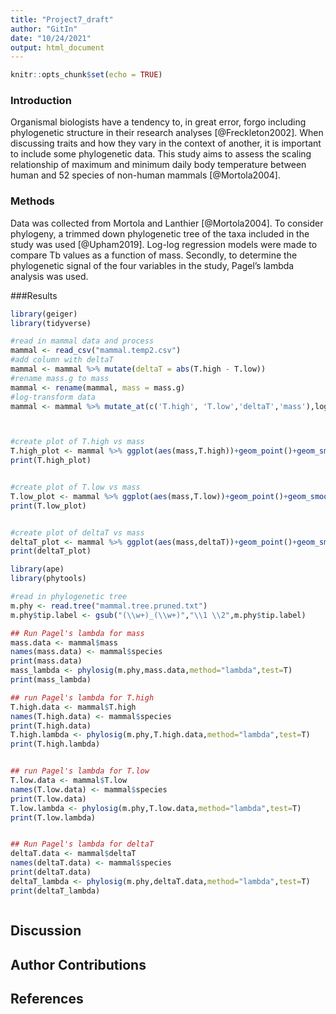 ```yaml
---
title: "Project7_draft"
author: "GitIn"
date: "10/24/2021"
output: html_document
---
```


```r
knitr::opts_chunk$set(echo = TRUE)
```

### Introduction

Organismal biologists have a tendency to, in great error, forgo including phylogenetic structure in their research analyses [@Freckleton2002]. When discussing traits and how they vary in the context of another, it is important to include some phylogenetic data. This study aims to assess the scaling relationship of maximum and minimum daily body temperature between human and 52 species of non-human mammals [@Mortola2004].

### Methods

Data was collected from Mortola and Lanthier [@Mortola2004]. To consider phylogeny, a trimmed down phylogenetic tree of the taxa included in the study was used [@Upham2019]. Log-log regression models were made to compare Tb values as a function of mass. Secondly, to determine the phylogenetic signal of the four variables in the study, Pagel's lambda analysis was used.

###Results 

```r
library(geiger)
library(tidyverse)

#read in mammal data and process
mammal <- read_csv("mammal.temp2.csv")
#add column with deltaT
mammal <- mammal %>% mutate(deltaT = abs(T.high - T.low))
#rename mass.g to mass 
mammal <- rename(mammal, mass = mass.g)
#log-transform data
mammal <- mammal %>% mutate_at(c('T.high', 'T.low','deltaT','mass'),log)



#create plot of T.high vs mass
T.high_plot <- mammal %>% ggplot(aes(mass,T.high))+geom_point()+geom_smooth(method="lm")
print(T.high_plot)


#create plot of T.low vs mass
T.low_plot <- mammal %>% ggplot(aes(mass,T.low))+geom_point()+geom_smooth(method="lm")
print(T.low_plot)


#create plot of deltaT vs mass
deltaT_plot <- mammal %>% ggplot(aes(mass,deltaT))+geom_point()+geom_smooth(method="lm")
print(deltaT_plot)
```

```r
library(ape)
library(phytools)

#read in phylogenetic tree
m.phy <- read.tree("mammal.tree.pruned.txt")
m.phy$tip.label <- gsub("(\\w+)_(\\w+)","\\1 \\2",m.phy$tip.label)

## Run Pagel's lambda for mass
mass.data <- mammal$mass
names(mass.data) <- mammal$species
print(mass.data)
mass_lambda <- phylosig(m.phy,mass.data,method="lambda",test=T)
print(mass_lambda)

## run Pagel's lambda for T.high
T.high.data <- mammal$T.high
names(T.high.data) <- mammal$species
print(T.high.data)
T.high.lambda <- phylosig(m.phy,T.high.data,method="lambda",test=T)
print(T.high.lambda)


## run Pagel's lambda for T.low
T.low.data <- mammal$T.low
names(T.low.data) <- mammal$species
print(T.low.data)
T.low.lambda <- phylosig(m.phy,T.low.data,method="lambda",test=T)
print(T.low.lambda)


## Run Pagel's lambda for deltaT
deltaT.data <- mammal$deltaT
names(deltaT.data) <- mammal$species
print(deltaT.data)
deltaT_lambda <- phylosig(m.phy,deltaT.data,method="lambda",test=T)
print(deltaT_lambda)



```

## Discussion

## Author Contributions

## References